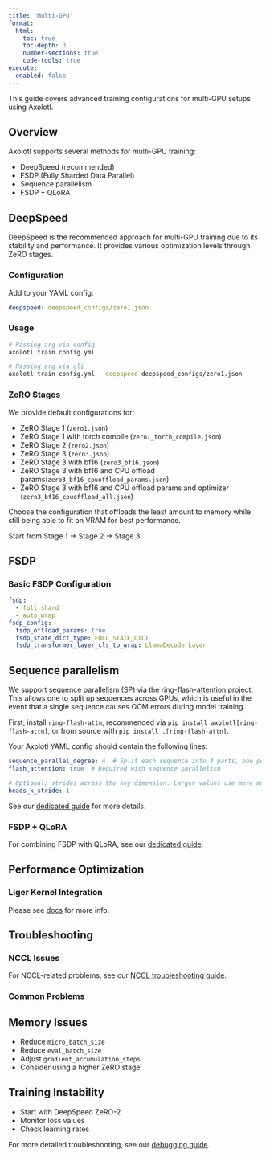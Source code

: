 ```yaml
---
title: "Multi-GPU"
format:
  html:
    toc: true
    toc-depth: 3
    number-sections: true
    code-tools: true
execute:
  enabled: false
---
```


This guide covers advanced training configurations for multi-GPU setups using Axolotl.

## Overview {#sec-overview}

Axolotl supports several methods for multi-GPU training:

- DeepSpeed (recommended)
- FSDP (Fully Sharded Data Parallel)
- Sequence parallelism
- FSDP + QLoRA

## DeepSpeed {#sec-deepspeed}

DeepSpeed is the recommended approach for multi-GPU training due to its stability and performance. It provides various optimization levels through ZeRO stages.

### Configuration {#sec-deepspeed-config}

Add to your YAML config:

```.yaml
deepspeed: deepspeed_configs/zero1.json
```

### Usage {#sec-deepspeed-usage}

```.bash
# Passing arg via config
axolotl train config.yml

# Passing arg via cli
axolotl train config.yml --deepspeed deepspeed_configs/zero1.json
```

### ZeRO Stages {#sec-zero-stages}

We provide default configurations for:

- ZeRO Stage 1 (`zero1.json`)
- ZeRO Stage 1 with torch compile (`zero1_torch_compile.json`)
- ZeRO Stage 2 (`zero2.json`)
- ZeRO Stage 3 (`zero3.json`)
- ZeRO Stage 3 with bf16 (`zero3_bf16.json`)
- ZeRO Stage 3 with bf16 and CPU offload params(`zero3_bf16_cpuoffload_params.json`)
- ZeRO Stage 3 with bf16 and CPU offload params and optimizer (`zero3_bf16_cpuoffload_all.json`)

::: {.callout-tip}

Choose the configuration that offloads the least amount to memory while still being able to fit on VRAM for best performance.

Start from Stage 1 -> Stage 2 -> Stage 3.

:::

## FSDP {#sec-fsdp}

### Basic FSDP Configuration {#sec-fsdp-config}

```.yaml
fsdp:
  - full_shard
  - auto_wrap
fsdp_config:
  fsdp_offload_params: true
  fsdp_state_dict_type: FULL_STATE_DICT
  fsdp_transformer_layer_cls_to_wrap: LlamaDecoderLayer
```

## Sequence parallelism {#sec-sequence-parallelism}

We support sequence parallelism (SP) via the
[ring-flash-attention](https://github.com/zhuzilin/ring-flash-attention) project. This
allows one to split up sequences across GPUs, which is useful in the event that a
single sequence causes OOM errors during model training.

First, install `ring-flash-attn`, recommended via `pip install axolotl[ring-flash-attn]`,
or from source with `pip install .[ring-flash-attn]`.

Your Axolotl YAML config should contain the following lines:

```.yaml
sequence_parallel_degree: 4  # Split each sequence into 4 parts, one per GPU
flash_attention: true  # Required with sequence parallelism

# Optional; strides across the key dimension. Larger values use more memory but will make training faster.
heads_k_stride: 1
```

See our [dedicated guide](sequence_parallelism.qmd) for more details.

### FSDP + QLoRA {#sec-fsdp-qlora}

For combining FSDP with QLoRA, see our [dedicated guide](fsdp_qlora.qmd).

## Performance Optimization {#sec-performance}

### Liger Kernel Integration {#sec-liger}

Please see [docs](custom_integrations.qmd#liger) for more info.

## Troubleshooting {#sec-troubleshooting}

### NCCL Issues {#sec-nccl}

For NCCL-related problems, see our [NCCL troubleshooting guide](nccl.qmd).

### Common Problems {#sec-common-problems}

::: {.panel-tabset}

## Memory Issues

- Reduce `micro_batch_size`
- Reduce `eval_batch_size`
- Adjust `gradient_accumulation_steps`
- Consider using a higher ZeRO stage

## Training Instability

- Start with DeepSpeed ZeRO-2
- Monitor loss values
- Check learning rates

:::

For more detailed troubleshooting, see our [debugging guide](debugging.qmd).
